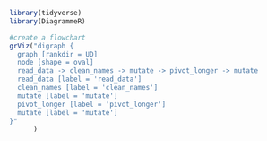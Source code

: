 ```r
library(tidyverse)
library(DiagrammeR)
```
```r
#create a flowchart
grViz("digraph {
  graph [rankdir = UD]
  node [shape = oval]
  read_data -> clean_names -> mutate -> pivot_longer -> mutate
  read_data [label = 'read_data']
  clean_names [label = 'clean_names']
  mutate [label = 'mutate']
  pivot_longer [label = 'pivot_longer']
  mutate [label = 'mutate']
}"
      )
```


